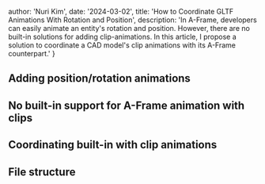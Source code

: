 
  author: 'Nuri Kim',
  date: '2024-03-02',
  title: 'How to Coordinate GLTF Animations With Rotation and Position',
    description: 
    'In A-Frame, developers can easily animate an entity\'s rotation and position. However, there are no built-in solutions for adding clip-animations. In this article, I propose a solution to coordinate a CAD model\'s clip animations with its A-Frame counterpart.'
}


## Adding position/rotation animations

## No built-in support for A-Frame animation with clips

## Coordinating built-in with clip animations

## File structure
